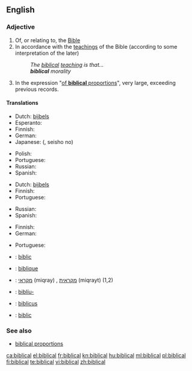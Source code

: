 ==English==

===Adjective===
{{en-adj}}

# Of, or relating to, the [[Bible]]
# In accordance with the [[teaching]]s of the Bible (according to some interpretation of the later)
#: ''The [[biblical]] [[teaching]] is that...''
#: '''''biblical''' morality''
# In the expression "[[of biblical proportions|of '''biblical''' proportions]]", very large, exceeding previous records.

====Translations====
{{trans-top|of, or relating to, the Bible}}
* Dutch: [[bijbels]]
* Esperanto: {{t-|eo|biblia|xs=Esperanto}}
* Finnish: {{t+|fi|raamatullinen}}
* German: {{t+|de|biblisch}}
* Japanese: {{Jpan|[[聖書]]の}} ({{Jpan|[[せいしょ]]の}}, seisho no)
{{trans-mid}}
* Polish: {{t-|pl|biblijny|m}}
* Portuguese: {{t-|es|bíblico|m}}
* Russian: {{t+|ru|библейский|tr=bibl'éjskij}}
* Spanish: {{t-|es|bíblico|m}}
{{trans-bottom}}

{{trans-top|in accordance with the teachings of the Bible}}
* Dutch: [[bijbels]]
* Finnish: {{t+|fi|raamatullinen}}
* Portuguese: {{t-|es|bíblico|m}}
{{trans-mid}}
* Russian: {{t+|ru|библейский|tr=bibl'éjskij}}
* Spanish: {{t-|es|bíblico|m}}
{{trans-bottom}}

{{trans-top|exceeding previous records}}
* Finnish: {{t+|fi|raamatullinen}}
* German: {{t+|de|biblisch}}
{{trans-mid}}
* Portuguese: {{t-|es|bíblico|m}}
{{trans-bottom}}

{{checktrans-top}}
* {{ttbc|Catalan}}: [[bíblic]]
* {{ttbc|French}}: [[biblique]]
* {{ttbc|Hebrew}}: [[מקראי]] (miqray) {{m}}, [[מקראית]] (miqrayt) {{f}} (1,2)
{{trans-mid}}
* {{ttbc|Icelandic}}: [[biblía|biblíu-]]
* {{ttbc|Latin}}: [[biblicus]]
* {{ttbc|Romanian}}: [[biblic]]
{{trans-bottom}}

===See also===
* [[biblical proportions]]

[[ca:biblical]]
[[el:biblical]]
[[fr:biblical]]
[[kn:biblical]]
[[hu:biblical]]
[[ml:biblical]]
[[pl:biblical]]
[[fi:biblical]]
[[te:biblical]]
[[vi:biblical]]
[[zh:biblical]]
